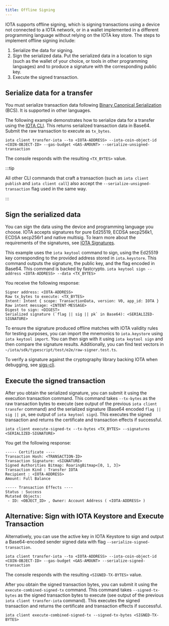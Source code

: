 ```yaml
---
title: Offline Signing
---
```



IOTA supports offline signing, which is signing transactions using a device not connected to a IOTA network, or in a wallet implemented in a different programming language without relying on the IOTA key store. The steps to implement offline signing include:

1. Serialize the data for signing.
1. Sign the serialized data. Put the serialized data in a location to sign (such as the wallet of your choice, or tools in other programming languages) and to produce a signature with the corresponding public key.
1. Execute the signed transaction.

## Serialize data for a transfer

You must serialize transaction data following [Binary Canonical Serialization](https://crates.io/crates/bcs) (BCS). It is supported in other languages.

The following example demonstrates how to serialize data for a transfer using the [IOTA CLI](../../../references/cli.mdx). This returns serialized transaction data in Base64. Submit the raw transaction to execute as `tx_bytes`.

```shell
iota client transfer-iota --to <IOTA-ADDRESS> --iota-coin-object-id <COIN-OBJECT-ID> --gas-budget <GAS-AMOUNT> --serialize-unsigned-transaction
```

The console responds with the resulting `<TX_BYTES>` value.


:::tip

All other CLI commands that craft a transaction (such as `iota client publish` and `iota client call`) also accept the `--serialize-unsigned-transaction` flag used in the same way.

:::

## Sign the serialized data

You can sign the data using the device and programming language you choose. IOTA accepts signatures for pure Ed25519, ECDSA secp256k1, ECDSA secp256r1 and native multisig. To learn more about the requirements of the signatures, see [IOTA Signatures](signatures.mdx).

This example uses the `iota keytool` command to sign, using the Ed25519 key corresponding to the provided address stored in `iota.keystore`. This command outputs the signature, the public key, and the flag encoded in Base64. This command is backed by fastcrypto.
`iota keytool sign --address <IOTA-ADDRESS> --data <TX_BYTES>`

You receive the following response:

```shell
Signer address: <IOTA-ADDRESS>
Raw tx_bytes to execute: <TX_BYTES>
Intent: Intent { scope: TransactionData, version: V0, app_id: IOTA }
Raw intent message: <INTENT-MESSAGE>
Digest to sign: <DIGEST>
Serialized signature (`flag || sig || pk` in Base64): <SERIALIZED-SIGNATURE>
```

To ensure the signature produced offline matches with IOTA validity rules for testing purposes, you can import the mnemonics to `iota.keystore` using `iota keytool import`. You can then sign with it using `iota keytool sign` and then compare the signature results. Additionally, you can find test vectors in `~/iota/sdk/typescript/test/e2e/raw-signer.test.ts`.

To verify a signature against the cryptography library backing IOTA when debugging, see [sigs-cli](https://github.com/MystenLabs/fastcrypto/blob/4cf71bd8b3a373495beeb77ce81c27827516c218/fastcrypto-cli/src/sigs_cli.rs).

## Execute the signed transaction

After you obtain the serialized signature, you can submit it using the execution transaction command. This command takes `--tx-bytes` as the raw transaction bytes to execute (see output of the previous `iota client transfer` command) and the serialized signature (Base64 encoded `flag || sig || pk`, see output of `iota keytool sign`). This executes the signed transaction and returns the certificate and transaction effects if successful.

```shell
iota client execute-signed-tx --tx-bytes <TX_BYTES> --signatures <SERIALIZED-SIGNATURE>
```

You get the following response:

```shell
----- Certificate ----
Transaction Hash: <TRANSACTION-ID>
Transaction Signature: <SIGNATURE>
Signed Authorities Bitmap: RoaringBitmap<[0, 1, 3]>
Transaction Kind : Transfer IOTA
Recipient : <IOTA-ADDRESS>
Amount: Full Balance

----- Transaction Effects ----
Status : Success
Mutated Objects:
 - ID: <OBJECT_ID> , Owner: Account Address ( <IOTA-ADDRESS> )
```

## Alternative: Sign with IOTA Keystore and Execute Transaction

Alternatively, you can use the active key in IOTA Keystore to sign and output a Base64-encoded sender signed data with flag `--serialize-signed-transaction`. 

```shell
iota client transfer-iota --to <IOTA-ADDRESS> --iota-coin-object-id <COIN-OBJECT-ID> --gas-budget <GAS-AMOUNT> --serialize-signed-transaction
```

The console responds with the resulting `<SIGNED-TX-BYTES>` value.

After you obtain the signed transaction bytes, you can submit it using the `execute-combined-signed-tx` command. This command takes `--signed-tx-bytes` as the signed transaction bytes to execute (see output of the previous `iota client transfer-iota` command). This executes the signed transaction and returns the certificate and transaction effects if successful.

```shell
iota client execute-combined-signed-tx --signed-tx-bytes <SIGNED-TX-BYTES>
```

<Quiz questions={questions} />